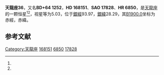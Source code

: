{{Starbox begin
| name = 天龍座36
}}
{{Starbox observe
| epoch = [[J2000.0|J2000.0]]
| constell = [[天龍座|天龍座]]<ref name=SIMBAD>{{cite web
 | url=http://simbad.u-strasbg.fr/simbad/sim-id?Ident=HR+6850
 | title=Pulsating variable Star
 | publisher=Centre de Données astronomiques de Strasbourg
 | work=SIMBAD
 | accessdate=2012-07-13
 | archive-date=2019-08-15
 | archive-url=https://web.archive.org/web/20190815101238/http://simbad.u-strasbg.fr/simbad/sim-id?Ident=HR+6850
 | dead-url=no
 }}</ref><ref name=DATA>{{cite web
 | url=http://vizier.u-strasbg.fr/viz-bin/VizieR-5?-out.add=.&-source=5050&-corr=PK=HR&-out.max=9999&HR=6850
 | title=VizieR Detailed Page
 | accessdate=2012-07-13
 | archive-date=2016-03-05
 | archive-url=https://web.archive.org/web/20160305044852/http://vizier.u-strasbg.fr/viz-bin/VizieR-5?-out.add=.&-source=5050&-corr=PK=HR&-out.max=9999&HR=6850
 | dead-url=no
 }}</ref>
| 星官 = 
| ra = {{RA|18|13|53.8}}<ref name=SIMBAD /><ref name=DATA />
| dec = {{DEC|+64|23|50}}<ref name=SIMBAD /><ref name=DATA />
| appmag_v = 5.03<ref name=SIMBAD /><ref name=DATA />
}}
{{Starbox character
| class = F5V<ref name=SIMBAD /><ref name=DATA />
| b-v = 0.38<ref name=SIMBAD /><ref name=DATA />
| u-b = -0.04<ref name=SIMBAD /><ref name=DATA />
| r-i = <ref name=SIMBAD /><ref name=DATA />
| variable = 
}}
{{Starbox astrometry
| radial_v = -0.04
| prop_mo_ra = -35
| parallax = 0.047
| p_error = 
}}
{{Starbox catalog
| names =BD+64 1252，[[SAO星表|SAO]] 17828，[[HD星表|HD]] 168151，[[HR星表|HR]] 6850}}
{{Starbox reference |Simbad=HR+6850}}
{{Starbox end}}

'''天龍座36'''，又名'''BD+64 1252'''，'''HD 168151'''、'''SAO 17828'''、'''HR 6850'''，是[[天龍座|天龍座]]的一颗恒星<ref name=SIMBAD /><ref name=DATA />，视星等为5.03，位于[[銀道座標系|銀經]]93.97，[[銀道座標系|銀緯]]28.29，其[[B1900.0|B1900.0]]坐标为赤經{{RA|18|13|19.2}}，赤緯{{DEC|+64|28.29|48}}。

== 参考文献 ==
{{reflist}}

{{star-stub}}

{{天龍座恒星}}
{{星官|扶筐|7|4}}
[[Category:天龍座|Category:天龍座]]
[[Category:HD和HDE天體|168151]]
[[Category:HR天體|6850]]
[[Category:SAO天體|17828]]